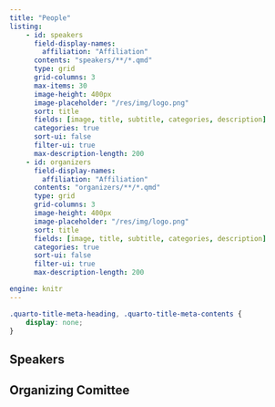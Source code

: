 ```yaml
---
title: "People"
listing:
    - id: speakers
      field-display-names:
        affiliation: "Affiliation"
      contents: "speakers/**/*.qmd"
      type: grid
      grid-columns: 3
      max-items: 30
      image-height: 400px
      image-placeholder: "/res/img/logo.png"
      sort: title
      fields: [image, title, subtitle, categories, description]
      categories: true
      sort-ui: false
      filter-ui: true
      max-description-length: 200
    - id: organizers
      field-display-names:
        affiliation: "Affiliation"
      contents: "organizers/**/*.qmd"
      type: grid
      grid-columns: 3
      image-height: 400px
      image-placeholder: "/res/img/logo.png"
      sort: title
      fields: [image, title, subtitle, categories, description]
      categories: true
      sort-ui: false
      filter-ui: true
      max-description-length: 200

engine: knitr
---
```


```css
.quarto-title-meta-heading, .quarto-title-meta-contents {
    display: none;
}
```

## Speakers

:::{#speakers}
:::

## Organizing Comittee

:::{#organizers}
:::
